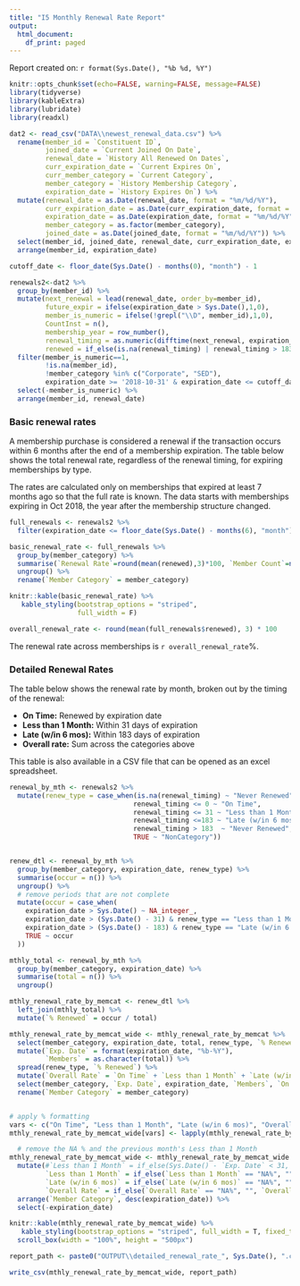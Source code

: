 ```yaml
---
title: "I5 Monthly Renewal Rate Report"
output:
  html_document:
    df_print: paged
---
```


Report created on: `r format(Sys.Date(), "%b %d, %Y")`

```r
knitr::opts_chunk$set(echo=FALSE, warning=FALSE, message=FALSE)
library(tidyverse)
library(kableExtra)
library(lubridate)
library(readxl)
```

``` r
dat2 <- read_csv("DATA\\newest_renewal_data.csv") %>%
  rename(member_id = `Constituent ID`,
         joined_date = `Current Joined On Date`,
         renewal_date = `History All Renewed On Dates`,
         curr_expiration_date = `Current Expires On`,
         curr_member_category = `Current Category`,
         member_category = `History Membership Category`,
         expiration_date = `History Expires On`) %>%
  mutate(renewal_date = as.Date(renewal_date, format = "%m/%d/%Y"),
         curr_expiration_date = as.Date(curr_expiration_date, format = "%m/%d/%Y"),
         expiration_date = as.Date(expiration_date, format = "%m/%d/%Y"),
         member_category = as.factor(member_category),
         joined_date = as.Date(joined_date, format = "%m/%d/%Y")) %>%
  select(member_id, joined_date, renewal_date, curr_expiration_date, expiration_date, member_category) %>%
  arrange(member_id, expiration_date)

cutoff_date <- floor_date(Sys.Date() - months(0), "month") - 1

renewals2<-dat2 %>%
  group_by(member_id) %>%
  mutate(next_renewal = lead(renewal_date, order_by=member_id),
         future_expir = ifelse(expiration_date > Sys.Date(),1,0),
         member_is_numeric = ifelse(!grepl("\\D", member_id),1,0),
         CountInst = n(), 
         membership_year = row_number(),
         renewal_timing = as.numeric(difftime(next_renewal, expiration_date , units = "days")),
         renewed = if_else(is.na(renewal_timing) | renewal_timing > 183, 0, 1)) %>%
  filter(member_is_numeric==1,
         !is.na(member_id),
         !member_category %in% c("Corporate", "SED"),
         expiration_date >= '2018-10-31' & expiration_date <= cutoff_date) %>%
  select(-member_is_numeric) %>%
  arrange(member_id, renewal_date)
```

### Basic renewal rates

A membership purchase is considered a renewal if the transaction occurs within 6 months after the end of a membership expiration. The table below shows the total renewal rate, regardless of the renewal timing, for expiring memberships by type.

The rates are calculated only on memberships that expired at least 7 months ago so that the full rate is known. The data starts with memberships expiring in Oct 2018, the year after the membership structure changed.

``` r
full_renewals <- renewals2 %>% 
  filter(expiration_date <= floor_date(Sys.Date() - months(6), "month") - 1)

basic_renewal_rate <- full_renewals %>%
  group_by(member_category) %>%
  summarise(`Renewal Rate`=round(mean(renewed),3)*100, `Member Count`=n(), `Last Exp. Month` = format(max(expiration_date), "%b-%Y")) %>%
  ungroup() %>%
  rename(`Member Category` = member_category)

knitr::kable(basic_renewal_rate) %>%
   kable_styling(bootstrap_options = "striped",
                 full_width = F)

overall_renewal_rate <- round(mean(full_renewals$renewed), 3) * 100
```

The renewal rate across memberships is `r overall_renewal_rate`%.

### Detailed Renewal Rates

The table below shows the renewal rate by month, broken out by the timing of the renewal:

* **On Time:** Renewed by expiration date
* **Less than 1 Month:** Within 31 days of expiration
* **Late (w/in 6 mos):** Within 183 days of expiration
* **Overall rate:** Sum across the categories above

This table is also available in a CSV file that can be opened as an excel spreadsheet.

``` r
renewal_by_mth <- renewals2 %>% 
  mutate(renew_type = case_when(is.na(renewal_timing) ~ "Never Renewed",
                               renewal_timing <= 0 ~ "On Time",
                               renewal_timing <= 31 ~ "Less than 1 Month",
                               renewal_timing <=183 ~ "Late (w/in 6 mos)",
                               renewal_timing > 183  ~ "Never Renewed",
                               TRUE ~ "NonCategory"))


renew_dtl <- renewal_by_mth %>%
  group_by(member_category, expiration_date, renew_type) %>%
  summarise(occur = n()) %>% 
  ungroup() %>%
  # remove periods that are not complete
  mutate(occur = case_when(
    expiration_date > Sys.Date() ~ NA_integer_,
    expiration_date > (Sys.Date() - 31) & renew_type == "Less than 1 Month" ~ NA_integer_,
    expiration_date > (Sys.Date() - 183) & renew_type == "Late (w/in 6 mos)" ~ NA_integer_,
    TRUE ~ occur
  ))

mthly_total <- renewal_by_mth %>%
  group_by(member_category, expiration_date) %>%
  summarise(total = n()) %>% 
  ungroup()

mthly_renewal_rate_by_memcat <- renew_dtl %>%
  left_join(mthly_total) %>%
  mutate(`% Renewed` = occur / total)

mthly_renewal_rate_by_memcat_wide <- mthly_renewal_rate_by_memcat %>%
  select(member_category, expiration_date, total, renew_type, `% Renewed`) %>%
  mutate(`Exp. Date` = format(expiration_date, "%b-%Y"),
         `Members` = as.character(total)) %>%
  spread(renew_type, `% Renewed`) %>%
  mutate(`Overall Rate` = `On Time` + `Less than 1 Month` + `Late (w/in 6 mos)`) %>%
  select(member_category, `Exp. Date`, expiration_date, `Members`, `On Time`, `Less than 1 Month`, `Late (w/in 6 mos)`, `Overall Rate`) %>%
  rename(`Member Category` = member_category)


# apply % formatting
vars <- c("On Time", "Less than 1 Month", "Late (w/in 6 mos)", "Overall Rate")
mthly_renewal_rate_by_memcat_wide[vars] <- lapply(mthly_renewal_rate_by_memcat_wide[vars], scales::percent)

  # remove the NA % and the previous month's Less than 1 Month
mthly_renewal_rate_by_memcat_wide <- mthly_renewal_rate_by_memcat_wide %>%
  mutate(#`Less than 1 Month` = if_else(Sys.Date() - `Exp. Date` < 31, "", `Less than 1 Month`),
         `Less than 1 Month` = if_else(`Less than 1 Month` == "NA%", "", `Less than 1 Month`),
         `Late (w/in 6 mos)` = if_else(`Late (w/in 6 mos)` == "NA%", "", `Late (w/in 6 mos)`),
         `Overall Rate` = if_else(`Overall Rate` == "NA%", "", `Overall Rate`)) %>%
  arrange(`Member Category`, desc(expiration_date)) %>%
  select(-expiration_date)

knitr::kable(mthly_renewal_rate_by_memcat_wide) %>%
   kable_styling(bootstrap_options = "striped", full_width = T, fixed_thead = T) %>%
  scroll_box(width = "100%", height = "500px")

report_path <- paste0("OUTPUT\\detailed_renewal_rate_", Sys.Date(), ".csv")

write_csv(mthly_renewal_rate_by_memcat_wide, report_path)

```